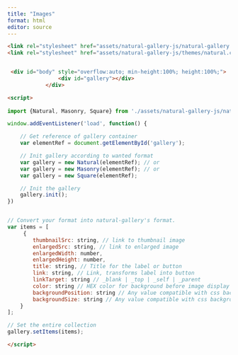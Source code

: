 ```yaml
---
title: "Images"
format: html
editor: source
---
```


```html



<link rel="stylesheet" href="assets/natural-gallery-js/natural-gallery.css">
<link rel="stylesheet" href="assets/natural-gallery-js/themes/natural.css">


 <div id="body" style="overflow:auto; min-height:100%; height:100%;">
                <div id="gallery"></div>
            </div>

<script>
  
import {Natural, Masonry, Square} from './assets/natural-gallery-js/natural-gallery.js';

window.addEventListener('load', function() {

    // Get reference of gallery container
    var elementRef = document.getElementById('gallery');

    // Init gallery according to wanted format
    var gallery = new Natural(elementRef); // or
    var gallery = new Masonry(elementRef); // or
    var gallery = new Square(elementRef);

    // Init the gallery
    gallery.init();
})


// Convert your format into natural-gallery's format.
var items = [
     {
        thumbnailSrc: string, // link to thumbnail image
        enlargedSrc: string, // link to enlarged image
        enlargedWidth: number,
        enlargedHeight: number,
        title: string, // Title for the label or button
        link: string, // Link, transforms label into button
        linkTarget: string // _blank | _top | _self | _parent
        color: string // HEX color for background before image display
        backgroundPosition: string // Any value compatible with css background-position. Default: center
        backgroundSize: string // Any value compatible with css background-size. Default : cover
    }
];

// Set the entire collection
gallery.setItems(items);

</script>

```

